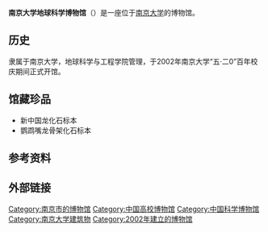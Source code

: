 {{refimprove|time=2013-04-10T00:09:47+00:00}}
'''南京大学地球科学博物馆'''（{{lang-en|Museum of Earth Science Nanjing University}}）是一座位于[[南京大学|南京大学]]的博物馆。

==历史==
隶属于南京大学，地球科学与工程学院管理，于2002年南京大学“五·二0”百年校庆期间正式开馆。

== 馆藏珍品 ==
*新中国龙化石标本
*鹦鹉嘴龙骨架化石标本 

== 参考资料 ==
{{reflist}}

== 外部链接 ==
{{南京大学}}

[[Category:南京市的博物馆|Category:南京市的博物馆]]
[[Category:中国高校博物馆|Category:中国高校博物馆]]
[[Category:中国科学博物馆|Category:中国科学博物馆]]
[[Category:南京大学建筑物|Category:南京大学建筑物]]
[[Category:2002年建立的博物馆|Category:2002年建立的博物馆]]